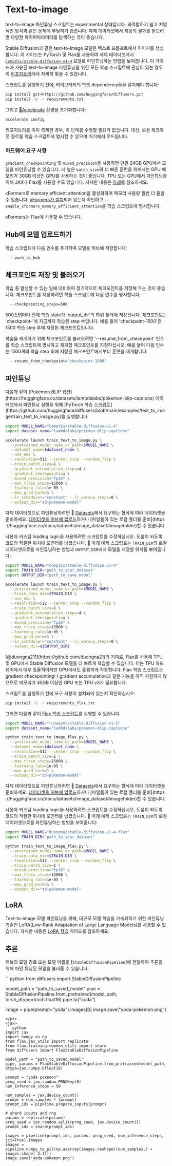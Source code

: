 <!--Copyright 2023 The HuggingFace Team. All rights reserved.

Licensed under the Apache License, Version 2.0 (the "License"); you may not use this file except in compliance with
the License. You may obtain a copy of the License at

http://www.apache.org/licenses/LICENSE-2.0

Unless required by applicable law or agreed to in writing, software distributed under the License is distributed on
an "AS IS" BASIS, WITHOUT WARRANTIES OR CONDITIONS OF ANY KIND, either express or implied. See the License for the
specific language governing permissions and limitations under the License.
-->


# Text-to-image

<Tip warning={true}>

text-to-image 파인튜닝 스크립트는 experimental 상태입니다. 과적합하기 쉽고 치명적인 망각과 같은 문제에 부딪히기 쉽습니다. 자체 데이터셋에서 최상의 결과를 얻으려면 다양한 하이퍼파라미터를 탐색하는 것이 좋습니다.

</Tip>

Stable Diffusion과 같은 text-to-image 모델은 텍스트 프롬프트에서 이미지를 생성합니다. 이 가이드는 PyTorch 및 Flax를 사용하여 자체 데이터셋에서 [`CompVis/stable-diffusion-v1-4`](https://huggingface.co/CompVis/stable-diffusion-v1-4) 모델로 파인튜닝하는 방법을 보여줍니다. 이 가이드에 사용된 text-to-image 파인튜닝을 위한 모든 학습 스크립트에 관심이 있는 경우 이 [리포지토리](https://github.com/huggingface/diffusers/tree/main/examples/text_to_image)에서 자세히 찾을 수 있습니다.

스크립트를 실행하기 전에, 라이브러리의 학습 dependency들을 설치해야 합니다:

```bash
pip install git+https://github.com/huggingface/diffusers.git
pip install -U -r requirements.txt
```

그리고 [🤗Accelerate](https://github.com/huggingface/accelerate/) 환경을 초기화합니다:

```bash
accelerate config
```

리포지토리를 이미 복제한 경우, 이 단계를 수행할 필요가 없습니다. 대신, 로컬 체크아웃 경로를 학습 스크립트에 명시할 수 있으며 거기에서 로드됩니다.

### 하드웨어 요구 사항

`gradient_checkpointing` 및 `mixed_precision`을 사용하면 단일 24GB GPU에서 모델을 파인튜닝할 수 있습니다. 더 높은 `batch_size`와 더 빠른 훈련을 위해서는 GPU 메모리가 30GB 이상인 GPU를 사용하는 것이 좋습니다. TPU 또는 GPU에서 파인튜닝을 위해 JAX나 Flax를 사용할 수도 있습니다. 자세한 내용은 [아래](#flax-jax-finetuning)를 참조하세요.

xFormers로 memory efficient attention을 활성화하여 메모리 사용량 훨씬 더 줄일 수 있습니다. [xFormers가 설치](./optimization/xformers)되어 있는지 확인하고 `--enable_xformers_memory_efficient_attention`를 학습 스크립트에 명시합니다.

xFormers는 Flax에 사용할 수 없습니다.

## Hub에 모델 업로드하기

학습 스크립트에 다음 인수를 추가하여 모델을 허브에 저장합니다:

```bash
  --push_to_hub
```


## 체크포인트 저장 및 불러오기

학습 중 발생할 수 있는 일에 대비하여 정기적으로 체크포인트를 저장해 두는 것이 좋습니다. 체크포인트를 저장하려면 학습 스크립트에 다음 인수를 명시합니다.

```bash
  --checkpointing_steps=500
```

500스텝마다 전체 학습 state가 'output_dir'의 하위 폴더에 저장됩니다. 체크포인트는 'checkpoint-'에 지금까지 학습된 step 수입니다. 예를 들어 'checkpoint-1500'은 1500 학습 step 후에 저장된 체크포인트입니다.

학습을 재개하기 위해 체크포인트를 불러오려면 '--resume_from_checkpoint' 인수를 학습 스크립트에 명시하고 재개할 체크포인트를 지정하십시오. 예를 들어 다음 인수는 1500개의 학습 step 후에 저장된 체크포인트에서부터 훈련을 재개합니다.

```bash
  --resume_from_checkpoint="checkpoint-1500"
```

## 파인튜닝

<frameworkcontent>
<pt>
다음과 같이 [Pokémon BLIP 캡션](https://huggingface.co/datasets/lambdalabs/pokemon-blip-captions) 데이터셋에서 파인튜닝 실행을 위해 [PyTorch 학습 스크립트](https://github.com/huggingface/diffusers/blob/main/examples/text_to_image/train_text_to_image.py)를 실행합니다:


```bash
export MODEL_NAME="CompVis/stable-diffusion-v1-4"
export dataset_name="lambdalabs/pokemon-blip-captions"

accelerate launch train_text_to_image.py \
  --pretrained_model_name_or_path=$MODEL_NAME \
  --dataset_name=$dataset_name \
  --use_ema \
  --resolution=512 --center_crop --random_flip \
  --train_batch_size=1 \
  --gradient_accumulation_steps=4 \
  --gradient_checkpointing \
  --mixed_precision="fp16" \
  --max_train_steps=15000 \
  --learning_rate=1e-05 \
  --max_grad_norm=1 \
  --lr_scheduler="constant" --lr_warmup_steps=0 \
  --output_dir="sd-pokemon-model" 
```

자체 데이터셋으로 파인튜닝하려면 🤗 [Datasets](https://huggingface.co/docs/datasets/index)에서 요구하는 형식에 따라 데이터셋을 준비하세요. [데이터셋을 허브에 업로드](https://huggingface.co/docs/datasets/image_dataset#upload-dataset-to-the-hub)하거나 [파일들이 있는 로컬 폴더를 준비](https ://huggingface.co/docs/datasets/image_dataset#imagefolder)할 수 있습니다.

사용자 커스텀 loading logic을 사용하려면 스크립트를 수정하십시오. 도움이 되도록 코드의 적절한 위치에 포인터를 남겼습니다. 🤗 아래 예제 스크립트는 `TRAIN_DIR`의 로컬 데이터셋으로를 파인튜닝하는 방법과 `OUTPUT_DIR`에서 모델을 저장할 위치를 보여줍니다:


```bash
export MODEL_NAME="CompVis/stable-diffusion-v1-4"
export TRAIN_DIR="path_to_your_dataset"
export OUTPUT_DIR="path_to_save_model"

accelerate launch train_text_to_image.py \
  --pretrained_model_name_or_path=$MODEL_NAME \
  --train_data_dir=$TRAIN_DIR \
  --use_ema \
  --resolution=512 --center_crop --random_flip \
  --train_batch_size=1 \
  --gradient_accumulation_steps=4 \
  --gradient_checkpointing \
  --mixed_precision="fp16" \
  --max_train_steps=15000 \
  --learning_rate=1e-05 \
  --max_grad_norm=1 \
  --lr_scheduler="constant" --lr_warmup_steps=0 \
  --output_dir=${OUTPUT_DIR}
```

</pt>
<jax>
[@duongna211](https://github.com/duongna21)의 기여로, Flax를 사용해 TPU 및 GPU에서 Stable Diffusion 모델을 더 빠르게 학습할 수 있습니다. 이는 TPU 하드웨어에서 매우 효율적이지만 GPU에서도 훌륭하게 작동합니다. Flax 학습 스크립트는 gradient checkpointing나 gradient accumulation과 같은 기능을 아직 지원하지 않으므로 메모리가 30GB 이상인 GPU 또는 TPU v3가 필요합니다.

스크립트를 실행하기 전에 요구 사항이 설치되어 있는지 확인하십시오:

```bash
pip install -U -r requirements_flax.txt
```

그러면 다음과 같이 [Flax 학습 스크립트](https://github.com/huggingface/diffusers/blob/main/examples/text_to_image/train_text_to_image_flax.py)를 실행할 수 있습니다.

```bash
export MODEL_NAME="runwayml/stable-diffusion-v1-5"
export dataset_name="lambdalabs/pokemon-blip-captions"

python train_text_to_image_flax.py \
  --pretrained_model_name_or_path=$MODEL_NAME \
  --dataset_name=$dataset_name \
  --resolution=512 --center_crop --random_flip \
  --train_batch_size=1 \
  --max_train_steps=15000 \
  --learning_rate=1e-05 \
  --max_grad_norm=1 \
  --output_dir="sd-pokemon-model" 
```

자체 데이터셋으로 파인튜닝하려면 🤗 [Datasets](https://huggingface.co/docs/datasets/index)에서 요구하는 형식에 따라 데이터셋을 준비하세요. [데이터셋을 허브에 업로드](https://huggingface.co/docs/datasets/image_dataset#upload-dataset-to-the-hub)하거나 [파일들이 있는 로컬 폴더를 준비](https ://huggingface.co/docs/datasets/image_dataset#imagefolder)할 수 있습니다.

사용자 커스텀 loading logic을 사용하려면 스크립트를 수정하십시오. 도움이 되도록 코드의 적절한 위치에 포인터를 남겼습니다. 🤗 아래 예제 스크립트는 `TRAIN_DIR`의 로컬 데이터셋으로를 파인튜닝하는 방법을 보여줍니다:

```bash
export MODEL_NAME="duongna/stable-diffusion-v1-4-flax"
export TRAIN_DIR="path_to_your_dataset"

python train_text_to_image_flax.py \
  --pretrained_model_name_or_path=$MODEL_NAME \
  --train_data_dir=$TRAIN_DIR \
  --resolution=512 --center_crop --random_flip \
  --train_batch_size=1 \
  --mixed_precision="fp16" \
  --max_train_steps=15000 \
  --learning_rate=1e-05 \
  --max_grad_norm=1 \
  --output_dir="sd-pokemon-model"
```
</jax>
</frameworkcontent>

## LoRA

Text-to-image 모델 파인튜닝을 위해, 대규모 모델 학습을 가속화하기 위한 파인튜닝 기술인 LoRA(Low-Rank Adaptation of Large Language Models)를 사용할 수 있습니다. 자세한 내용은 [LoRA 학습](lora#text-to-image) 가이드를 참조하세요.

## 추론

허브의 모델 경로 또는 모델 이름을 [`StableDiffusionPipeline`]에 전달하여 추론을 위해 파인 튜닝된 모델을 불러올 수 있습니다:

<frameworkcontent>
<pt>
```python
from diffusers import StableDiffusionPipeline

model_path = "path_to_saved_model"
pipe = StableDiffusionPipeline.from_pretrained(model_path, torch_dtype=torch.float16)
pipe.to("cuda")

image = pipe(prompt="yoda").images[0]
image.save("yoda-pokemon.png")
```
</pt>
<jax>
```python
import jax
import numpy as np
from flax.jax_utils import replicate
from flax.training.common_utils import shard
from diffusers import FlaxStableDiffusionPipeline

model_path = "path_to_saved_model"
pipe, params = FlaxStableDiffusionPipeline.from_pretrained(model_path, dtype=jax.numpy.bfloat16)

prompt = "yoda pokemon"
prng_seed = jax.random.PRNGKey(0)
num_inference_steps = 50

num_samples = jax.device_count()
prompt = num_samples * [prompt]
prompt_ids = pipeline.prepare_inputs(prompt)

# shard inputs and rng
params = replicate(params)
prng_seed = jax.random.split(prng_seed, jax.device_count())
prompt_ids = shard(prompt_ids)

images = pipeline(prompt_ids, params, prng_seed, num_inference_steps, jit=True).images
images = pipeline.numpy_to_pil(np.asarray(images.reshape((num_samples,) + images.shape[-3:])))
image.save("yoda-pokemon.png")
```
</jax>
</frameworkcontent>